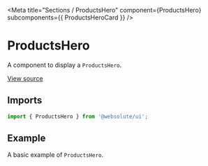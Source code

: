 
<Meta
  title="Sections / ProductsHero"
  component={ProductsHero}
  subcomponents={{ ProductsHeroCard }}
/>

# ProductsHero

A component to display a `ProductsHero`.

[View source](https://github.com/actarian/design-system/tree/main/src/ui/sections/products-hero)

## Imports

```js
import { ProductsHero } from '@websolute/ui';
```

## Example

A basic example of `ProductsHero`.

<Canvas>
  <Story name="ProductsHero">
    <ProductsHero items={ProductsHeroDefaults.items} />
  </Story>
  <Story name="ProductsHeroCard">
    <ProductsHeroCard item={ProductsHeroCardDefaults.item} maxWidth="540px" margin="3rem" />
  </Story>
</Canvas>
